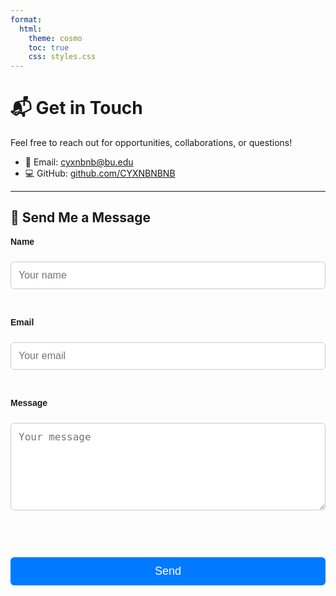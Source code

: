 ```yaml
---
format:
  html:
    theme: cosmo
    toc: true
    css: styles.css
---
```


# 📬 Get in Touch

Feel free to reach out for opportunities, collaborations, or questions!

- 📧 Email: [cyxnbnb@bu.edu](mailto:cyxnbnb@bu.edu)   
- 💻 GitHub: [github.com/CYXNBNBNB](https://github.com/CYXNBNBNB)

---

## 📩 Send Me a Message

<form name="contact" method="POST" data-netlify="true" netlify-honeypot="bot-field">
  <!-- 防垃圾邮件 -->
  <input type="hidden" name="form-name" value="contact" />
  <p hidden>
    <label>Don’t fill this out: <input name="bot-field" /></label>
  </p>

  <label for="name">Name</label><br>
  <input type="text" id="name" name="name" placeholder="Your name" required><br><br>

  <label for="email">Email</label><br>
  <input type="email" id="email" name="email" placeholder="Your email" required><br><br>

  <label for="message">Message</label><br>
  <textarea id="message" name="message" rows="6" placeholder="Your message" required></textarea><br><br>

  <button type="submit">Send</button>
</form>

<!-- 自定义样式 -->
<style>
  form {
    max-width: 600px;         /* 表单整体宽度 */
    margin: 0 auto;            /* 居中 */
    font-family: Arial, sans-serif;
  }

  label {
    font-weight: bold;
    margin-bottom: 8px;
    display: block;
  }

  input, textarea {
    width: 100%;               /* 输入框和文本域宽度100% */
    padding: 12px;              /* 内边距 */
    font-size: 16px;            /* 字体大小 */
    border: 1px solid #ccc;     /* 边框 */
    border-radius: 6px;         /* 圆角 */
    box-sizing: border-box;     /* 确保内边距不影响宽度 */
    margin-bottom: 15px;        /* 底部间距 */
  }

  input:focus, textarea:focus {
    outline: none;
    border-color: #007BFF;      /* 聚焦时边框颜色 */
    box-shadow: 0 0 8px #007BFF;
  }

  button {
    background-color: #007BFF;  /* 按钮背景色 */
    color: #fff;                /* 文字颜色 */
    padding: 12px 24px;
    font-size: 18px;
    border: none;
    border-radius: 6px;
    cursor: pointer;
    transition: 0.3s;
    width: 100%;                /* 按钮宽度 */
  }

  button:hover {
    background-color: #0056b3;  /* 悬停时颜色 */
  }
</style>
